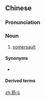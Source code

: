 ==Chinese==
{{zh-forms}}

===Pronunciation===
{{zh-pron
|m=jīndǒu
|cat=n
}}

===Noun===
{{zh-noun}}

# [[somersault]]

====Synonyms====
* {{zh-l|跟頭}}

====Derived terms====
{{zh-der|翻筋斗}}

{{zh-cat|Gymnastics}}

[[zh:筋斗]]